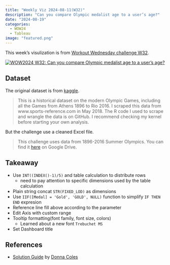 ---
title: "Weekly Viz 2024-08-11(W32)"
description: "Can you compare Olympic medalist age to a user’s age?"
date: "2024-08-19"
categories:
  - WOW24
  - Tableau
image: "featured.png"
---

This week's visulization is from [Workout Wednesday challenge W32](https://workout-wednesday.com/2024w32tab/){target="_blank"}.


```{=html}
<div class='tableauPlaceholder' id='viz1724918910145' style='position: relative'><noscript><a href='#'><img alt='WOW2024 W32: Can you compare Olympic medalist age to a user’s age? ' src='https:&#47;&#47;public.tableau.com&#47;static&#47;images&#47;Ol&#47;OlympicViz-WOW2024Week32&#47;WOW2024W32_1&#47;1_rss.png' style='border: none' /></a></noscript><object class='tableauViz'  style='display:none;'><param name='host_url' value='https%3A%2F%2Fpublic.tableau.com%2F' /> <param name='embed_code_version' value='3' /> <param name='site_root' value='' /><param name='name' value='OlympicViz-WOW2024Week32&#47;WOW2024W32_1' /><param name='tabs' value='no' /><param name='toolbar' value='yes' /><param name='static_image' value='https:&#47;&#47;public.tableau.com&#47;static&#47;images&#47;Ol&#47;OlympicViz-WOW2024Week32&#47;WOW2024W32_1&#47;1.png' /> <param name='animate_transition' value='yes' /><param name='display_static_image' value='yes' /><param name='display_spinner' value='yes' /><param name='display_overlay' value='yes' /><param name='display_count' value='yes' /><param name='language' value='en-US' /></object></div>                <script type='text/javascript'>                    var divElement = document.getElementById('viz1724918910145');                    var vizElement = divElement.getElementsByTagName('object')[0];                    if ( divElement.offsetWidth > 800 ) { vizElement.style.width='1200px';vizElement.style.height='2027px';} else if ( divElement.offsetWidth > 500 ) { vizElement.style.width='1200px';vizElement.style.height='2027px';} else { vizElement.style.width='100%';vizElement.style.height='2177px';}                     var scriptElement = document.createElement('script');                    scriptElement.src = 'https://public.tableau.com/javascripts/api/viz_v1.js';                    vizElement.parentNode.insertBefore(scriptElement, vizElement);                </script>
```

## Dataset

The original dataset is from [kaggle](https://www.kaggle.com/datasets/heesoo37/120-years-of-olympic-history-athletes-and-results/data){target="_blank"}.

> This is a historical dataset on the modern Olympic Games, including all the Games from Athens 1896 to Rio 2016. I scraped this data from www.sports-reference.com in May 2018. The R code I used to scrape and wrangle the data is on GitHub. I recommend checking my kernel before starting your own analysis.

But the challenge use a cleaned Excel file.

> This challenge uses data from 1896-2016 Summer Olympics. You can find it [here](https://docs.google.com/spreadsheets/d/12bPULEVBkJgSoVwdC15oLznrWjugWtU0/edit?gid=253771566#gid=253771566){target="_blank"} on Google Drive.

## Takeaway

- Use `INT((INDEX()-1)/5)` and table calculation to distribute rows
  - need to pay attention to specific dimensions used by the table calculation
- Plain string concat `STR(FIXED_LOD)` as dimensions
- Use `IIF([Medal] = 'Gold', 'GOLD', NULL)` function to simplify `IF THEN END` expresion
- Reference line fill above according to the parameter
- Edit Axis with custom range
- Tooltip formatting(font family, font size, colors)
  - Learned about a new font `Trebuchet MS`
- Set Dashboard title

## References
- [Solution Guide](https://donnacoles.home.blog/2024/08/09/can-you-compare-an-olympic-medallists-age-to-a-users-age/){target="_blank"} by [Donna Coles](https://x.com/donnacoles30){target="_blank"}